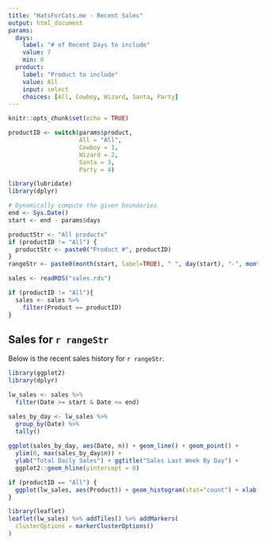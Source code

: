 ```yaml
---
title: "HatsForCats.me - Recent Sales"
output: html_document
params: 
  days: 
    label: "# of Recent Days to include"
    value: 7
    min: 0
  product:
    label: "Product to include"
    value: All
    input: select
    choices: [All, Cowboy, Wizard, Santa, Party]
---
```


```r
knitr::opts_chunk$set(echo = TRUE)
```

```r
productID <- switch(params$product,
                    All = "All",
                    Cowboy = 1,
                    Wizard = 2,
                    Santa = 3,
                    Party = 4)

library(lubridate)
library(dplyr)

# Dynamically compute the given boundaries
end <- Sys.Date()
start <- end - params$days

productStr <- "All products"
if (productID != "All") {
  productStr <- paste0("Product #", productID)
}
rangeStr <- paste0(month(start, label=TRUE), " ", day(start), "-", month(end, label=TRUE), " ", day(end), ", ", productStr)

sales <- readRDS("sales.rds")

if (productID != "All"){
  sales <- sales %>% 
    filter(Product == productID)
}
```

## Sales for `r rangeStr`

Below is the recent sales history for `r rangeStr`. 

```r
library(ggplot2)
library(dplyr)
```

```r
lw_sales <- sales %>% 
  filter(Date >= start & Date <= end)

sales_by_day <- lw_sales %>% 
  group_by(Date) %>% 
  tally()
  
ggplot(sales_by_day, aes(Date, n)) + geom_line() + geom_point() + 
  ylim(0, max(sales_by_day$n)) +
  ylab("Total Daily Sales") + ggtitle("Sales Last Week By Day") +
  ggplot2::geom_hline(yintercept = 0)

if (productID == "All") {
  ggplot(lw_sales, aes(Product)) + geom_histogram(stat="count") + xlab("Product ID") + ylab("Sales") + ggtitle("Sales by Product Last Week")
}
```

```r
library(leaflet)
leaflet(lw_sales) %>% addTiles() %>% addMarkers(
  clusterOptions = markerClusterOptions()
)
```